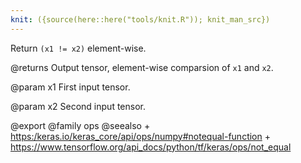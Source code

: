 ```yaml
---
knit: ({source(here::here("tools/knit.R")); knit_man_src})
---
```

Return `(x1 != x2)` element-wise.

@returns
    Output tensor, element-wise comparsion of `x1` and `x2`.

@param x1
First input tensor.

@param x2
Second input tensor.

@export
@family ops
@seealso
+ <https:/keras.io/keras_core/api/ops/numpy#notequal-function>
+ <https://www.tensorflow.org/api_docs/python/tf/keras/ops/not_equal>
